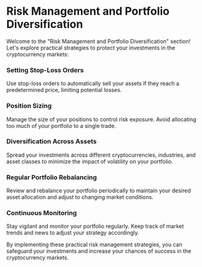 # Risk Management and Portfolio Diversification

Welcome to the "Risk Management and Portfolio Diversification" section! Let's explore practical strategies to protect your investments in the cryptocurrency markets:

### Setting Stop-Loss Orders
Use stop-loss orders to automatically sell your assets if they reach a predetermined price, limiting potential losses.

### Position Sizing
Manage the size of your positions to control risk exposure. Avoid allocating too much of your portfolio to a single trade.

### Diversification Across Assets
Spread your investments across different cryptocurrencies, industries, and asset classes to minimize the impact of volatility on your portfolio.

### Regular Portfolio Rebalancing
Review and rebalance your portfolio periodically to maintain your desired asset allocation and adjust to changing market conditions.

### Continuous Monitoring
Stay vigilant and monitor your portfolio regularly. Keep track of market trends and news to adjust your strategy accordingly.

By implementing these practical risk management strategies, you can safeguard your investments and increase your chances of success in the cryptocurrency markets.